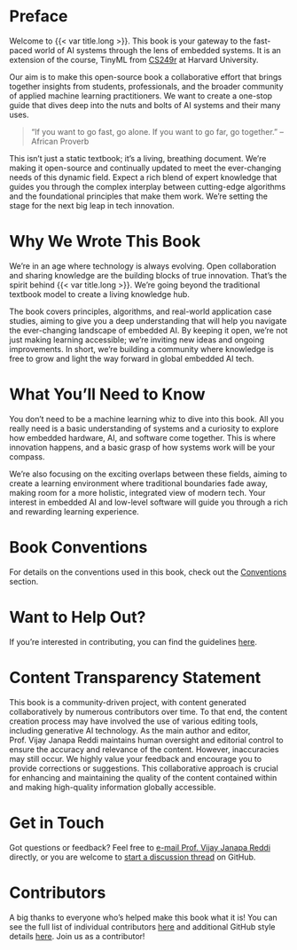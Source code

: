 # Preface {.unnumbered}

Welcome to {{< var title.long >}}. This book is your gateway to the fast-paced world of AI systems through the lens of embedded systems. It is an extension of the course, TinyML from [CS249r](https://sites.google.com/g.harvard.edu/cs249-tinyml-2023) at Harvard University.

Our aim is to make this open-source book a collaborative effort that brings together insights from students, professionals, and the broader community of applied machine learning practitioners. We want to create a one-stop guide that dives deep into the nuts and bolts of AI systems and their many uses.

> "If you want to go fast, go alone. If you want to go far, go together."
> -- African Proverb

This isn't just a static textbook; it's a living, breathing document. We're making it open-source and continually updated to meet the ever-changing needs of this dynamic field. Expect a rich blend of expert knowledge that guides you through the complex interplay between cutting-edge algorithms and the foundational principles that make them work. We're setting the stage for the next big leap in tech innovation.

# Why We Wrote This Book

We're in an age where technology is always evolving. Open collaboration and sharing knowledge are the building blocks of true innovation. That's the spirit behind {{< var title.long >}}. We're going beyond the traditional textbook model to create a living knowledge hub. 

The book covers principles, algorithms, and real-world application case studies, aiming to give you a deep understanding that will help you navigate the ever-changing landscape of embedded AI. By keeping it open, we're not just making learning accessible; we're inviting new ideas and ongoing improvements. In short, we're building a community where knowledge is free to grow and light the way forward in global embedded AI tech.

# What You'll Need to Know

You don't need to be a machine learning whiz to dive into this book. All you really need is a basic understanding of systems and a curiosity to explore how embedded hardware, AI, and software come together. This is where innovation happens, and a basic grasp of how systems work will be your compass.

We're also focusing on the exciting overlaps between these fields, aiming to create a learning environment where traditional boundaries fade away, making room for a more holistic, integrated view of modern tech. Your interest in embedded AI and low-level software will guide you through a rich and rewarding learning experience.

# Book Conventions

For details on the conventions used in this book, check out the [Conventions](./contents/conventions.qmd) section.

# Want to Help Out?

If you're interested in contributing, you can find the guidelines [here](https://github.com/harvard-edge/cs249r_book).

# Content Transparency Statement

This book is a community-driven project, with content generated collaboratively by numerous contributors over time. To that end, the content creation process may have involved the use of various editing tools, including generative AI technology. As the main author and editor, Prof. Vijay Janapa Reddi maintains human oversight and editorial control to ensure the accuracy and relevance of the content. However, inaccuracies may still occur. We highly value your feedback and encourage you to provide corrections or suggestions. This collaborative approach is crucial for enhancing and maintaining the quality of the content contained within and making high-quality information globally accessible.

# Get in Touch

Got questions or feedback? Feel free to [e-mail Prof. Vijay Janapa Reddi]({{< var email.info >}}) directly, or you are welcome to [start a discussion thread](https://github.com/harvard-edge/cs249r_book/discussions) on GitHub.

# Contributors

A big thanks to everyone who's helped make this book what it is! You can see the full list of individual contributors [here](./contents/contributors.qmd) and additional GitHub style details [here](https://github.com/harvard-edge/cs249r_book/graphs/contributors). Join us as a contributor!